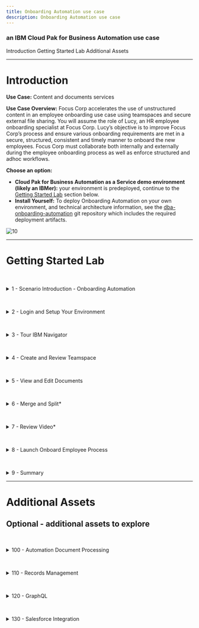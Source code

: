 ```yaml
---
title: Onboarding Automation use case
description: Onboarding Automation use case
---
```


### an IBM Cloud Pak for Business Automation use case

<AnchorLinks>
  <AnchorLink>Introduction</AnchorLink>
  <AnchorLink>Getting Started Lab</AnchorLink>
  <AnchorLink>Additional Assets</AnchorLink>
</AnchorLinks>

***

# Introduction

**Use Case:** Content and documents services

**Use Case Overview:** Focus Corp accelerates the use of unstructured content in an employee onboarding use case using teamspaces and secure external file sharing. You will assume the role of Lucy, an HR employee onboarding specialist at Focus Corp. Lucy’s objective is to improve Focus Corp’s process and ensure various onboarding requirements are met in a secure, structured, consistent and timely manner to onboard the new employees.  Focus Corp must collaborate both internally and externally during the employee onboarding process as well as enforce structured and adhoc workflows. 

**Choose an option:**

  * **Cloud Pak for Business Automation as a Service demo environment (likely an IBMer):** your environment is predeployed, continue to the [Getting Started Lab](#getting-started-lab) section below.
  * **Install Yourself:** To deploy Onboarding Automation on your own environment, and technical architecture information, see the <a href="https://github.com/ibm-cloud-architecture/dba-onboarding-automation" target="_blank">dba-onboarding-automation</a> git repository which includes the required deployment artifacts.

 ![10](./images/010-Intro-OnboardingAutomation.png)

***

# Getting Started Lab

<a name="lab-section-1"></a>
<br/>
<details>
<summary>1 - Scenario Introduction - Onboarding Automation</summary>

<br/>

**Use Case Overview**

<br/>

Employee applicant (John Doe) submitted an employee application and Video Interview along with other materials as part of the employment application process.  During this process, HR processors initially reviewed the employment application making comments and annotations on the document along with entering video bookmarks, allowing additional reviewers to quickly locate key responses.  Lucy along with other reviewers are able to review all the information and documents pertaining to applicant John Doe in the teamspace in a consistent and secure manner using an intuitive user-interface. Some of the information such as the applicant's SSN is available on some of the documents but they are redacted so that only reviewers with the approrprate permission are able to see the redacted content.  The use of video bookmarks also allows Lucy to quickly jump to key sections of the video without necessarily having to watch the entire video.  Finally, Lucy is able to integrate with IBM Business Automation Workflow to launch additional manual and automated processes.

<br/>

**Discovery Map**

<br/>

![1](./images/000-Intro-DiscoveryMap.png)

<br/>

[Go to top](#lab-section-1) | [Go to Getting Started Lab](#getting-started-lab)
</details>

<a name="lab-section-2"></a>
<br/>
<details>
<summary>2 - Login and Setup Your Environment</summary>

<br/>

<a name="lab-section-2a"></a>
<br/>
<details>
<summary style="margin-left: 40px">Option 2A - Are you using a Cloud Pak for Business Automation as a Service demo environment (likely an IBMer)?</summary>

<br/>

<p style="margin-left: 40px">

1. Standard Users, once your account administrator completes the below setup and provides you access, please continue.
1. Administrator Users, expand the following section to access additional steps to setup access for yourself and others in your environment:

</p>

<br/>

<a name="lab-section-2aa"></a>
<br/>
<details>
<summary style="margin-left: 80px">Additional on Cloud Administrator Setup</summary>

<p style="margin-left: 80px">

<br/>

1. Login to your Cloud Pak for Business Automation as a Service demo environment <a href="http://automationcloud.ibm.com" target="_blank">here</a> to access your portal.
1. Open the menu in the upper left.
1. Under **Administer subscriptions**, click **Access management**.
1. Locate or search for your user and ensure all environments (Development and so on) are activated.
1. Click the pencil icon on the right side of your user row and ensure the appropriate roles are selected (below is an example set of roles).
1. Repeat this process for all users that need access using the below for reference.

</p>

<br/>

<p style="margin-left: 80px">

<Row>
<Column colLg={4} colMd={4}>

**All User Access Roles**

![2](./images/required-roles.png)
<br/>

</Column>
<Column colLg={4} colMd={4}>

**All Administrator Roles**

![2](./images/all-admin-roles.png)
<br/>

</Column>
</Row>

</p>

<br/>

<p style="margin-left: 80px">

[Go to top](#lab-section-2aa) | [Go to Getting Started Lab](#getting-started-lab)

</p>

</details>

> Standard Users, continue here...

<p style="margin-left: 40px">

3. Login to your Cloud Pak for Business Automation as a Service demo environment <a href="http://automationcloud.ibm.com" target="_blank">here</a> to access your portal.
4. Open the menu in the upper left
5. Select **Production** and then **Run**

<br/>

![11](./images/001c-Portal.png)

<br/>

6. Click the **Business Automation Apps** tile to launch the Business Automation Navigator desktop

<br/>

![11](./images/001d-Portal.png)

<br/>


7. Wait for the desktop to load in a new browser window/tab (it can take some time)
8. Start by reviewing the available demos, they all represent a business automation use case so you can easily get started.

<br/>

![11](./images/001b-BAN.png)

<br/>

6. When ready, click the green **Onboarding Automation** tile to launch the demo.

<br/>

![13](./images/Application01b.png)

<br/>

7. Check the tabs to learn more about the demo
    1.  **Storyboard**
    1.  **Discovery Map**

<br/>

![13](./images/Application02-Tabs.png)

<br/>

8. Navigate to the **Run the demo!** tab and then click on the picture of the **Lucy - HR Employee Onboarding Specialist**

<br/>

![13](./images/Application03-Lucy.png)

<br/>

[Go to top](#lab-section-2a) | [Go to Getting Started Lab](#getting-started-lab)
</p>
</details>

<br/>

<a name="lab-section-2b"></a>
<br/>
<details>
<summary style="margin-left: 40px">Option 2B - Are You Using Your Own Environment (not an on Cloud trial/demo)?</summary>

<br/>

<p style="margin-left: 40px">

1. Standard Users, once your account administrator completes the below setup and provides you access, please continue.
1. Administrator Users, expand the following section to access additional information to setup access for yourself and others in your environment:

<br/>

</p>

<details>
<summary style="margin-left: 80px">Additional Administrator Setup For Your Own Environment</summary>

<p style="margin-left: 80px">

<br/>

See the <a href="https://github.com/ibm-cloud-architecture/dba-onboarding-automation" target="_blank">dba-onboarding-automation</a> git repository to deploy on your own platform.

</p>

<br/>

</details>

> Standard Users, continue here...

<p style="margin-left: 40px">

1. Ask your administrator for the URL to the desktop in Business Automation Navigator and your login credentials
2. Wait for the desktop to load in a new browser window/tab (it can take some time) and log in

<br/>

![11](./images/001b-BAN.png)

<br/>

3. Start by reviewing the available demos, they all represent a business automation use case so you can easily get started.
4. When ready, click the **Onboarding Automation** tile to launch the use case

</p>

> Please continue to the next section...

<p style="margin-left: 40px">

[Go to top (Option 2b)](#lab-section-2b) | [Go to Getting Started Lab](#getting-started-lab)

</p>

</details>

<br/>

[Go to top](#lab-section-2) | [Go to Getting Started Lab](#getting-started-lab)
</details>

<a name="lab-section-3"></a>
<br/>
<details>
<summary>3 - Tour IBM Navigator</summary>

#### IBM Navigator is a desktop for an organization's workers to find and organize information.

<br/>

You are now a Human Resources (HR) Onboarding Specialist, Lucy, at Focus Corp reviewing an applicant, John Doe, for employment. As an onboarding specialist, Lucy will use the IBM Navigator user interface to review content submitted by John such as the employment application and video interview.

<br/>

Let's take a quick tour of the **IBM Navigator** user interface.

<br/>

1. Click on the navigation menu icon in the upper left corner of the screen

<br/>

The navigation menu icon (also commonly referred to as the hamburger icon) is used to access the navigation menu and features such as **Browse**, **Search**, **Share**, **Teamspaces**, **Work**, **Cases** and **Reports**.  Additional features can also be added using plugins.  This interface including the top banner, list of features and menu options are configurable through the use of desktops.

<br/>

Note: The **Reports** feature is used for Records Management.  Records Management related activities such as declaring a record can be done automatically and also manually using the **Browse** feature.  The **Work** and **Cases** feature show workflow tasks assigned to the user and case manager activities (respectively).

<br/>

 ![13](./images/100-Navigator-Hamburger.png)

<br/>

2. Click the **Browse** feature

<br/>

 ![44](./images/100-Navigator-BrowseFeature.png)

<br/>

You are now viewing a repository called **Corporate Operations** which is an **IBM FileNet Content Manager** repository. You can also access other repositories and perform cross-repository searches using **CM8** (IBM Content Manager), **CMOD** (IBM Content Manager OnDemand), **Box®** and **CMIS** (Content Management Interoperability Services) compliant repositories like **Alfresco®** and **Microsoft SharePoint®** On-Premises.

<br/>

3. From the folder structure on the left side of the screen, traverse and click on the **Focus Corp Docs / Human Resources / Onboarded Employees** folder representing content for onboarded employees.

<br/>

 ![13](./images/110c-Navigator-OnboardedEmployees.png)

<br/>

As shown the diagram above, the center or content area of the screen shows the selected content which may also be used to traverse the folder structure.  Additionally, the top of the content area displays the full folder structure of the selected content.

<br/>

4.  Click on the **Selena Swift** checkbox as shown in the diagram below.

<br/>

Please note that the folder can be selected by either clicking on the checbox -OR- by clicking on the folder row.  If a checkbox is not visible, contact your administrator to enable **Content list checkboxes** at the desktop level.  Clicking on the folder name text will select the folder and additionally traverse into the folder.

<br/>

 ![13](./images/115-Navigator-SelenaSwift.png)

<br/>

For onboarded employee – **Selena Swift**, you can see custom folder properties such as the **First Name**, **Last Name**, **Employee ID**, **Onboarded** status and **Hire Date**.

<br/>

5. Navigate to the **Focus Corp Docs / Human Resources / Onboarded Employees / Selena Swift / Employee Packet** folder and then click on the checkbox for the first document.  Next, in the upper-right corner, select the different **Views** (**Details**, **Magazine**, **Filmstrip**).  As shown in the diagram below, the **Details** view is shown as the default view.

<br/>

 ![13](./images/120c-Navigator-EmployeePacket.png)

<br/>

In our example, Focus Corp maintains an **Employee Packet** folder that contains new employee info documents such as the **Confidentiality Agreement** and **Employee Manual**.  In the **Details** view, you are able to see the thumbnail and properties of the selected content.

<br/>

6. Select the **Magazine** view

<br/>

 ![13](./images/121-Navigator-Magazine.png)

<br/>

In the **Magazine** view, you can now see the same content along with social features such as **Likes**, **Tags**, **Downloads** and **Comments**.

<br/>

7. Select the **Filmstrip** view.  The **Filmstrip** view is very useful for looking at media such pictures.  Select the **Photos** folder below the **Employee Packet** folder and then select each picture document.

<br/>

 ![13](./images/122-Navigator-Filmstrip.png)

<br/>

[Go to top](#lab-section-3) | [Go to Getting Started Lab](#getting-started-lab)
</details>

<a name="lab-section-4"></a>
<br/>
<details>
<summary>4 - Create and Review Teamspace</summary>

#### Let’s now look at teamspaces.  Teamspaces represent a focused view of the relevant folders, documents and searches that a team needs to complete their tasks.

<br/>

Our use case revolves around Lucy reviewing an existing teamspace for employee applicant John Doe.  Typicaly, the teamspace would have already been created, processed and reviewed by a few HR processors before reaching Lucy to further review and approve the applicant for onboarding.  In this section, you first create an employee onboarding teamspace for the employee applicant John Doe.  Next, you will review how a teamspace is used once it is created.

<br/>

<a name="lab-section-41"></a>
<br/>
<details>
<summary style="margin-left: 40px">4.1 - Create Teamspace</summary>
<p style="margin-left: 40px">

<br/>

An **Employee Onboarding** teamspace template should already be available.  If not or if you want to learn more about creating teamspace templates, please proceed to the section below - **4.1.1 - Teamspace Template Builder**.  Otherwise, proceed to section **4.1.2 - Teamspace Builder**.

<br/>

</p>

<a name="lab-section-411"></a>
<br/>
<details>
<summary style="margin-left: 80px">4.1.1 - Teamspace Template Builder</summary>
<p style="margin-left: 80px">

<br/>

This section covers the creation of a teamspace template using the teamspace template builder.

<br/>

The use of teamspace templates allows for the configuration of the folder hierarchy, documents, search templates, and security in a user-friendly wizard interface which can then be used to create teamspaces in a timely, secure and consistent manner.

<br/>

1. From the navigation menu, click on **Teamspaces**

 ![13](./images/additional-assets/teamspace-template/100-Teamspace-Feature.png)

<br/>
<br/>

2. Click on the **Templates** tab and then click on **New Template**

 ![13](./images/additional-assets/teamspace-template/110-New-Teamspace-Template.png)

<br/>

As shown in the diagram below, the **Teamspace Template Builder** is displayed.

<br/>

The teamspace template builder uses a wizard-driven user interface that guides you through the following steps:
- Define Teamspace Template
- Select Searches
- Select Classes or Entry Templates
- Folders and Documents Tree
- Select Roles

<br/>

 ![13](./images/additional-assets/teamspace-template/120-Template-Builder.png)

<br/>
<br/>

3. Teamspace Template Builder - Define Teamspace Template

<br/>

Enter a value for the **Template name** and **Template description**.  If you are using a shared environment and plan to share the template, please select a value that distinguishes your template from others. In the diagram below, a generic template name and description is used for the employee onboarding use case and specified not to share the template.

<br/>

At this point, you can continue to the next step by clicking on the **Next** button for the remaining configuration items (searches, classes/entry templates, folders/documents and roles).  At any point, you can complete the configuration of the template by clicking on the **Finish** button and optionally edit the configuration at a later time.

<br/>

When complete, click on the **Next** button to continue to the next step.

<br/>

 ![13](./images/additional-assets/teamspace-template/130-Define-Teamspace-Template.png)

<br/>
<br/>

4. Teamspace Template Builder - Select Searches

<br/>

You will not specify any searches for the teamspace, click the **Next** button to continue to the next step

<br/>

 ![13](./images/additional-assets/teamspace-template/140b-Select-Searches.png)

<br/>
<br/>

5. Teamspace Template Builder - Select Classes or Entry Templates

<br/>

This step specifies either document classes or entry templates that can be used to store documents into the teamspace.  You will configure this step using classes. As shown in the diagram below, first click the option for **Use classes to add documents**. Select the **Employment Application** and the **Document** classes and click the **Add** button.  Finally, click on the **Next** button to continue to the next step.

<br/>

 ![13](./images/additional-assets/teamspace-template/150-Template-Select-Classes.png)

<br/>

>Note: if the **Employment Application** class is not available, please contact your Administrator to make it available to you.  Otherwise, selecting the default **Document** is sufficient - you will just not see the custom properties (First Name, Last Name, Application Date) when adding the application document to the teamspace.

<br/>
<br/>

6. Teamspace Template Builder - Folders and Documents Tree

<br/>

This step configures the folder structure that will be used for the teamspace.  Additionally, documents can be added to the folder(s).  The use of a common folder structure and default documents provides a consistent process so that any teamspaces created with this template uses a consistent and standardized folder hierarchy and documents.

<br/>

Click **New Folder** and then build the folder structure shown below or create your own custom folder structure.  To add a document to a folder, click on the **Add Document** button and add a document.  When complete, click on the **Next** button to continue to the last step.

<br/>

 ![13](./images/additional-assets/teamspace-template/160-Folders-Documents-Tree.png)


<br/>
<br/>

7. Teamspace Template Builder - Select Roles

<br/>

This steps allows you to either associate existing role templates or create custom roles for the teamspace template.  Click **New Role**, enter a **Role Name** / **Role Description** and then set the desired permissions for the role.

<br/>

As shown in the diagram below, create one or more the following custom roles: HR - Human Resources, Payroll - Payroll, Manager - Department Manager, IT - Information Technology. Alternatively, you can also select an existing role template available at the bottom and add them to the teamspace template. When complete, click on the **Finish** button to complete the setup of the teamspace template. The teamspace template can be updated at a later time if desired.

<br/>

 ![13](./images/additional-assets/teamspace-template/170b-Select-Roles.png)

<br/>

The teamspace template is now complete, please refer to the next section **4.1.2 Teamspace Builder** to create a teamspace from this template.

<br/>

[Go to top (Teamspace Template Builder)](#lab-section-411) | [Go to Getting Started Lab](#getting-started-lab)

<br/>

</p>

</details>

<a name="lab-section-412"></a>
<br/>
<details>
<summary style="margin-left: 80px">4.1.2 - Teamspace Builder</summary>
<p style="margin-left: 80px">

<br/>

This section covers how to create a teamspace from the **Employee Onboarding Teamspace** template that was created in the section above.

<br/>

Download the items below, these items will be added later to the teamspace:
* Employment Application - [Focus Corp - Employment Application.pdf](https://github.com/ibm-cloud-architecture/dba-onboarding-automation/raw/main/content-services/sample-content/Focus%20Corp%20-%20Employment%20Application.pdf)
* Video Interview - <a href="https://ibm.box.com/s/wrg8tk9cx7bi4g23wjk19esxi1rmnl8l" target="_blank">Focus Corp - Video Interview - John Doe - KT.mp4</a>

<br/>

1. From the navigation menu, click on **Teamspaces**

 ![13](./images/additional-assets/teamspace-template/100-Teamspace-Feature.png)

<br/>

2. Click on the **Teamspaces** tab and then click on **New Teamspace**

 ![13](./images/additional-assets/teamspace-template/200b-New-Teamspace.png)

<br/>

As shown in the diagram below, the **Teamspace Builder** is displayed.

<br/>

Similiar to the **Teamspace Template Builder**, the **Teamspace Builder** uses a wizard-driven user interface that guides you through the following steps:
- Define Teamspace
- Select Searches
- Select Classes or Entry Templates
- Folders and Documents Tree
- Select Users

<br/>

 ![13](./images/additional-assets/teamspace-template/210-Teamspace-Builder.png)

<br/>

3. Teamspace Builder - Define Teamspace

<br/>

Enter a value for the **Template name** and **Template description**.  If you are using a shared environment, please select a value that distinguishes your teamspace from others. Next, select the **Employee Onboarding** template or the teamspace template that was created in section **4.1.1 Teamspace Template Builder**.

<br/>

When complete, review the information after the diagram below and then click on the **Next** button to continue to the next step.

<br/>

![13](./images/additional-assets/teamspace-template/220-Define-Teamspace.png)

<br/>

You can directly build the teamspace or you can specify the teamspace template that contains some predefined configuration settings.  Using the template allows us to consistently build the teamspace ensuring the proper folder, documents, searches and roles are configured for every new project. At the same time, you are also able to slightly modify these settings as you create the teamspace for any additional configuration that may be needed for the specific teamspace.

<br/>

At this point, you can continue to the next step by clicking on the **Next** button for the remaining configuration items (searches, classes/entry templates, folders/documents and roles).  At any point, you can complete the configuration of the template by clicking on the **Finish** button and optionally edit the configuration at a later time.

<br/>

When complete, click on the **Next** button to continue to the next step.

<br/>

4. Teamspace Builder - Select Searches

<br/>

Any saved searches that were included in the teamspace template should be listed in the **Selected searches** area.  If desired, add any searches that you would like to be included in the teamspace.  When complete, click the **Next** button to continue to the next step.

<br/>

![13](./images/additional-assets/teamspace-template/230-Select-Searches.png)

<br/>

5. Teamspace Builder - Select Classes or Entry Templates

<br/>

This step identifies the classes or entry templates that were configured with the teamspace template.  Any document classes or entry templates that were included in the teamspace template should be listed in the **Selected Classes / Entry Templates** area.

<br/>

Click the **Next** button

<br/>

![13](./images/additional-assets/teamspace-template/240-Teamspace-Select-Classes.png)


<br/>

6. Teamspace Builder - Folders and Documents Tree

<br/>

As shown below, the folder structure and associated documents were automatically created based on the teamspace template. In this step, you will add the [Employment Application](https://github.com/ibm-cloud-architecture/dba-onboarding-automation/raw/main/content-services/sample-content/Focus%20Corp%20-%20Employment%20Application.pdf) into **Application** folder.

<br/>

Right-click on the **Application** folder and click on **Add Document from Local Drive**

<br/>

![13](./images/additional-assets/teamspace-template/250-Add-Application.png)

<br/>

7. Teamspace Builder - Folders and Documents Tree - Add Document - Employment Application

<br/>

As shown in the diagram below, enter the following:
  1. Entry template - **Employee Onboarding - Application**
  1. What do you want to save? - **Local document**
  1. Choose Files - **Focus Corp - Employment Application.pdf**
  1. First Name - **John**
  1. Last Name - **Doe**
  1. Application Date - select any date

<br/>

When complete, click on the **Add** button

<br/>

![13](./images/additional-assets/teamspace-template/255-Add-Document.png)

<br/>

8. Teamspace Builder - Folders and Documents Tree - Add Document - Video Interview

<br/>

Using the same process as the step above, add the <a href="https://ibm.box.com/s/wrg8tk9cx7bi4g23wjk19esxi1rmnl8l" target="_blank">Video Interview</a> into the **Application / Video Interview** folder.

<br/>

As shown in the diagram below, enter the following:
  1. File name: Choose Files - **Focus Corp - Video Interview - John Doe - KT.mp4**
  1. Class - **Document**

<br/>

When complete, click on the **Add** button

<br/>

![13](./images/additional-assets/teamspace-template/258-Add-Video.png)

<br/>

9. Teamspace Builder - Select Users

<br/>

As shown in the diagram below, your user name should be identified as an owner of the teamspace.  To add yourself to another role, click on a role in the **Available roles** area.  To add additional users to the teamspace, click on **Add Users and Groups...** and add any additional users or groups to the teamspace.

<br/>

When complete, click the **Finish** button to complete the setup of your teamspace.

<br/>

![13](./images/additional-assets/teamspace-template/260-Teamspace-Users.png)

<br/>

[Go to top (Teamspace Builder)](#lab-section-412) | [Go to Getting Started Lab](#getting-started-lab)
</p>
</details>

<br/>

<p style="margin-left: 40px">

[Go to top (Create Teamspace)](#lab-section-41) | [Go to Getting Started Lab](#getting-started-lab)
</p>
</details>

<br/>

<a name="lab-section-42"></a>
<br/>
<details>
<summary style="margin-left: 40px">4.2 - Review Teamspace</summary>

<p style="margin-left: 40px">

<br/>

1. From the navigation menu, select **Teamspaces**

<br/>

 ![13](./images/200-Teamspace-Feature.png)

<br/>

A list of teamspaces should be displayed. In the diagram below, the  **Employee Onboarding - John Doe** teamspace is highlighted.

<br/>

 ![13](./images/210-Teamspaces.png)
> Note: Please use the teamspace that was created in **4.1.2 - Teamspace Builder**.  Let's refer to this as **your teamspace** going forward.

<br/>

2. Locate your teamspace and right-click on it and select **Modify**, **Roles**

<br/>

 ![13](./images/220-Teamspace-Roles.png)

<br/>

A teamspace can be configured with custom roles for granular security permissions.  Clicking on a role allows you to view and manage the security permissions of the role.  In the diagram below, the **HR - Human Resources** custom role and associated permission are shown.  The **Team** tab can also be selected to view and manage users/groups assigned to the role.

<br/>

 ![13](./images/230-Teamspace-Roles-Security.png)

<br/>

3. Click **Cancel** to exit the **Modify Teamspace** screen

<br/>

4. You are now back at the list of teamspaces, click on your teamspace name to view it

<br/>

 ![13](./images/210-Teamspaces.png)

<br/>

As shown in the digram below, this is your teamspace - note the three sections on the left side of the screen for **Browse** to manage content, **Search** to manage saved searches, **Team** to view members of the teamspace.

<br/>

Note the folder structure in the **Browse** section, this and the associated documents were automatically created using the teamspace template.

<br/>

The middle/main section of the screen displays the content selected in the **Browse** and **Search** section. As shown in the diagram above, the **Application** folder is selected in the **Browse** section with the contents of the folder displayed in the main section.

<br/>

On the right side of the screen, you will see a thumbnail of the document selected in the main section along with a **Properties** section showing the custom document properties associated with the document (**First Name**, **Last Name**, **Application Date**) along with the document **System Properties**.

<br/>

 ![13](./images/240-Teamspace-View.png)

<br/>
<br/>

[Go to top (Review Teamspace)](#lab-section-42) | [Go to Getting Started Lab](#getting-started-lab)
</p>
</details>

<br/>

<a name="lab-section-43"></a>
<br/>
<details>
<summary style="margin-left: 40px">4.3- Prepare Teamspace Content*</summary>
<p style="margin-left: 40px">
<br/>

This optional section covers preparing the following content in your teamspace so that it ready for target sections of this lab:

<br/>

* **Employment Application**: prepare the document with initial annotations for target section **5 - View and Edit Documents**.
  * If you do not complete this section, you can use the diagrams in the target section to view the annotations.  The target section also includes the creation of annotations.

<br/>

* **Video Interview**: prepare the video with intial bookmarks for target section **7 - Review Video**.
  * If you do not complete this section, you can use the diagrams in the target section to view the bookmarks and complete the last step to create additional bookmarks.

<br/>

<a name="lab-section-431"></a>
<br/>
<details>
<summary style="margin-left: 80px">4.3.1 - Prepare Employment Application</summary>
<p style="margin-left: 80px">
<br/>

> Note: this section assumes familiarity with the creation of annotations.  If this is not the case, please review the target section first and then come back to this section.

You will create annotations to the application document in prepartion for section **5 - View and Edit Documents** (target section)

<br/>

1. Continuing from section [4.2 - Review Teamspace](#lab-section-42) - open your teamspace and open the application document (Focus Corp - Employment Application.pdf)

<br/>

![13](./images/300-Application-Document.png)

<br/>

2. Although not necessary, the viewing of annotations such as stamps and comments is better represented when they are created by different users.  If you have access to multiple user accounts, please use the following as a reference when creating annotations and comments in the next step.
    1. User 1 (Carly) - HR Preprocessor
    1. User 2 (Dave) - HR Reviewer
    1. User 3 (Lucy) - HR Approver (your primary user account)

<br/>

If you do not have access to multiple user accounts, please your primary user account to create all the annotations and comments.

<br/>

3. Using the diagram below as a reference please note the following annotations/comments that will be create:
    1. Redaction annotation on the Social Security Number with redaction reason **Social Security Number**
    1. Highlight annotation on the salary desired amount (85,00)
    1. Sticky note annotation with text: Salary request exceeds job posting - please review
    1. Text annotation with text: Salary request exceeds job posting - please review
    1. Stamp annotation with the **Received date** stamp
    1. Document comment with comment: Salary request execeeds job posting - please review
    1. Stamp annotation with the **Reviewed date** stamp
    1. Document comment with comment: Salary adjust was approved, please proceed with this candidate
    1. Document comment with comment: This is a test comment, right-click this comment and select Edit/Delete to edit or delete this comment

<br/>

If you will only be using one user account, create the annotations/comments in any order above.
If you are using multipe user accounts, create items a - f using User 1 (Carly) first.  Next, using User 2 (Dave) - create items g and h.  Lastly, using User 4 (Lucy) - create item i.

<br/>

3. When complete, click on the **Save** icon to save your updates and then the **X** icon to exit the viewer.

<br/>

![13](./images/302-Annotation-Save.png)

<br/>

[Go to top (Prepare Employment Application)](#lab-section-431) | [Go to Getting Started Lab](#getting-started-lab)

<br/>

</p>

</details>

<a name="lab-section-432"></a>
<br/>
<details>
<summary style="margin-left: 80px">4.3.2 - Prepare Video Interview</summary>
<p style="margin-left: 80px">

<br/>

You will create video bookmarks to the video interview in prepartion for section **7 - Review Video** (target section)

<br/>

1.  From your teamspace, click on the video name (Focus Corp - Video Interview - John Doe - KT.mp4) in the folder: **Employee Onboarding \ Application \ Video Interview**.

<br/>

 ![13](./images/380-Video-Launch.png)

<br/>

2. Click on the **Open in New Window** icon in the upper right corner of the viewer to open the viewer in a new window so you can access the video bookmark feature.

<br/>

 ![13](./images/382-Video-OpenNewWindow.png)

<br/>

3. Locate a time in the video to create a bookmark.  This can be done by playing the video and pausing at the desired location. Once you have a good idea where to place the bookmark, click on **Bookmarks**, **New Bookmark** and then enter the **Name** and optionally the **Description**.  If necessary, adjust the **Start Time** to the desired time in the video. Lastly, click on the **Ok** button to save the bookmark.

<br/>

These are the bookmarks that should be created:
  1. Tell me about yourself (00:00:07)
  1. Why shoud we hire you? (00:00:31)
  1. Why did you leave your last job? (00:00:51)
  1. What is your greatest weakness? (00:01:05)
  1. What are your greatest strength? (00:01:21)
  1. Where do you see yourself in 5 years? (00:01:42)
  1. What do you like to do outside of work? (00:01:57)

<br/>

 ![13](./images/383-Video-New-Bookmark-Add.png)

<br/>

When complete, exit the viewer.

<br/>

[Go to top (Prepare Video Interview)](#lab-section-432) | [Go to Getting Started Lab](#getting-started-lab)
</p>
</details>

<br/>

[Go to top (Prepare Teamspace Content)](#lab-section-43) | [Go to Getting Started Lab](#getting-started-lab)
</p>
</details>

<br/>

[Go to top (Create and Review Teamspace)](#lab-section-4) | [Go to Getting Started Lab](#getting-started-lab)
</details>


<a name="lab-section-5"></a>
<br/>
<details>
<summary>5 - View and Edit Documents</summary>

> Note: Use the application document (**Focus Corp - Employment Application.pdf**) that was added to the teamspace in section [4.1.2 - Teamspace Builder](#lab-section-412).  This document represents the employee applicant's employment application and also contains an I9 document which will you split into a second document using the **Merge and Split** option.  Additional, please review section [4.3.1 - Prepare Employment Application](#lab-section-431) for the initial annotations that should be placed on the application document.

1. From your teamspace, click on the application document (Focus Corp - Employment Application.pdf)

<br/>

 ![13](./images/300-Application-Document.png)

<br/>

2. Review the different areas of the viewer including the various tools/icons as shown in the diagram below.

<br/>

> Note: Hovering the mouse over each tool will displays a tool tip identifying the purpose of the tool.

<br/>

 ![13](./images/300b-Viewer-Overview.png)

<br/>

3.  From view settings area of the screen, click on the **Fit to window** icon to fit a full page of the document in the display

 ![13](./images/310c-Viewer-Fit.png)

<br/>

As displayed in the diagram above, the page should now fit in the display window.  You can now see the full page of the document including all the redactions and annotations on the first page.  Annotations allow you to mark up a document with items such as lines, rectangles, redactions, text, highlights, sticky notes, pencil and stamps.  Each annotation has security permissions and includes the user and timestamp the annotation was created/modified.

> Note: the annotations displayed in the steps below may not be present if you did not create them when you added the document to the teamspace. If so, use the diagram to identify what would have displayed and optionally create the annotation identified in the step.  Otherwise, simply ignore the step and continue to the next step.

<br/>

4. For each redaction and annotation, hover the mouse over the item to see who created the item and the creation timestamp.

<br/>

 ![13](./images/315-Viewer-Timestamp.png)

<br/>
<br/>

5. Right-click on a redaction then select the first option which is **Select redaction reason**

<br/>

 ![13](./images/320c-Viewer-Redaction-Reason.png)

<br/>

As displayed in the diagram above, the reason for the redaction is displayed and can also be set to a different reason if desired.  Redaction Reasons use role-based security so that only users within a configured role can see behind the redaction and/or manage the redaction. Additionally, data capture/processing solutions can be configured to automatically redact values such as a Social Security Number and associate with the redaction reason.

<br/>
<br/>

6. Click **Cancel** to exit out of the **Select Redaction Reason** dialog window.

<br/>
<br/>

7. From the annotation toolbar, click on the **Filled rectangle** annotation (also referred to as a redaction).  Next, draw a rectangle around the Driver's License value (Y521793367692).

<br/>

 ![13](./images/322-Viewer-Create-Redaction.png)

<br/>
<br/>

8. Right-click on the redaction created above and click on the **Edit redaction reason** option to bring up the **Select redaction reason** dialog. From the dialog, select **PII** and then click on the **OK** button.

<br/>

 ![13](./images/323-Viewer-Set-Redaction-Reason.png)

<br/>
<br/>

9. On the application document, locate the yellow sticky note on the document and either double-click on the sticky note -OR- right-click on the sticky note and then click on the second menu option for **Edit text**

<br/>

 ![13](./images/330b-Sticky-Note.png)

<br/>

As displayed in the diagram above, the text for the **Sticky note** annotation is displayed along with the creation/modified timestamp. With appropriate security, you are also able to modify the text.  The **Sticky note** in the annotation toolbar is also identified in the diagram if you want to create a new **Sticky note** annotation.

<br/>

To the right of the **Sticky note** annotation on the application document, there is also a **Text** annotation to display text without having to open the annotation.

<br/>
<br/>

10. In the upper-right corner of the viewer, click on the **View Comments** icon

<br/>

 ![13](./images/340b-Doc-Comment.png)

<br/>

As displayed in the diagram above, any existing document comments are displayed here.  The **Filter** box can be used to search for a specific comment.  A new comment can be added by entering text at the bottom of the viewer and then pressing the **Enter** button. If the user has appropriate security, existing comments can be edited or deleted by right-clicking on a comment and then clicking on the **Edit** or **Delete** option as shown in the diagram above.

<br/>

Additionally, document comments can be added directly from the document by right-clicking on the document and then selecting the **Properties** menu option.

<br/>

When complete, click on the **View Comments** icon at the top of the viewer to toggle out of the **View Comments** mode.

<br/>
<br/>

11. After exiting the **View Comments** mode, review the existing **Stamp** annotations and enter a new **Stamp** annotation by clicking on the **Stamp** annotation in the **Annotations** bar area on the right side of the viewer. Next, click on the **Approved** annotation icon and then click where you want the annotation to be located on the document.

<br/>

 ![13](./images/350-Stamp.png)

<br/>

As displayed in the diagram above, the existing stamp annotations are shown magnified.  These stamp annotations represent when the document was received and reviewed.  After clicking on the **Approved** stamp annotation, the **Stamp** annotation should now appear on the document with your email address along with the date.

<br/>

When complete, click on the **Save** icon to save the document with the newly created annotation.

<br/>
<br/>

12. Click on the **Thumbnails view** icon from the bottom of the viewer.

<br/>

 ![13](./images/360-Thumbnail.png)

<br/>

As displayed in the diagram above, the thumbnails of each page of the document are displayed.

<br/>

 ![13](./images/362-Thumbnail-Size.png)

<br/>

<br/>

Congratulations, you completed the **View and Edit Documents** steps.  Please note the additional features to view and edit documents:
  - IBM Content Navigator Edit Service – edit directly in any desktop application
  - IBM Navigator Sync – sync and collaborate on documents directly from a computer desktop or mobile device
  - IBM Navigator Mobile – access, manage and sync content on your mobile device
  - IBM Navigator for Microsoft Office® –  access and manage content within Microsoft Office
  - Microsoft Office Online Editing® –  collaborative editing using Microsoft Office 365® or Microsoft Office Online Server®
  - IBM Enterprise Video Streaming – stream video with automatic caption generation and automated transcoding for multiple bitrates, video size and quality

<br/>

[Go to top](#lab-section-5) | [Go to Getting Started Lab](#getting-started-lab)
</details>

<a name="lab-section-6"></a>
<br/>
<details>
<summary>6 - Merge and Split*</summary>

> *Note: this section is optional, if you do not want to perform this section, please proceed to the next section.

Continuing from the previous section viewing the thumbnails of the application document - the first five pages represent the actual application document.  The next four pages is an **I9 - Employment Verification** document that does not belong in the same document.  You will use the **Merge and Split** feature to first create a copy of our document and then remove the first five pages to create a separate I9 document.  Next, you will remove the last four pages of our employment application document so that it only contains the correct pages.

<br/>
<br/>

1. From the upper-right corner of the viewer, select the **Open in New Window** icon to open the viewer in a separate window which allows us to select the **Merge and Split** option.

<br/>

 ![13](./images/370-MergeSplit-Open.png)

<br/>
<br/>

2.  From the separate viewer window, select the **Merge and Split** icon at the top of the viewer.

<br/>

 ![13](./images/372-MergeSplit-Option.png)

<br/>

As displayed in the diagram below, you are now in the **Merge and Split** mode where you can see the three icons for **Cut**, **Copy** and **Paste**.  You are also able to move one or more pages by selecting the page(s) and dragging it to the desired location.

<br/>

 ![13](./images/373-MergeSplit-Main.png)

<br/>
<br/>

4.  Select the **Add document** icon from the top menu bar so that you can create the separate document

<br/>

 ![13](./images/374-MergeSplit-AddDoc.png)

<br/>

As displayed in the diagram below, the **Add Document** window appears.  Select the **Employee Onboarding - Document** entry template which uses the default **Document** class.  Next, set the **Document Title** property to **John Doe - I9** and finally click the **Add** button to add the document.

<br/>

 ![13](./images/375-MergeSplit-DocSave.png)

<br/>
<br/>

5.  There should now be two tabs in the document viewer with the second tab representing the newly added **John Doe - I9** document.  You want to remove the employee application pages - select the first five pages of the document and then click on the **Cut** icon to remove the selected pages.

<br/>

 ![13](./images/376-MergeSplit-I9.png)

<br/>
<br/>

6.  As shown in diagram below, there should be four document pages.  Click on the **Check in document** icon to save and check-in the document to the repository.

<br/>

 ![13](./images/377-1-MergeSplit-I9CheckIn.png)

<br/>
<br/>

7.  Click on the first document tab which is our original employment application document.

<br/>

 ![13](./images/378-1-MergeSplit.png)

<br/>

8.  Select the last four pages of the document and then select the **Cut** icon to remove the I9 document pages.

<br/>

 ![13](./images/378-2c-MergeSplit-Cut.png)

<br/>

9.  Click on the **Check in document** icon to save and check-in the document to the repository.

<br/>

 ![13](./images/378-3-MergeSplit-Save.png)

<br/>

You can now exit the document viewer to return back to the teamspace.

<br/>
<br/>

[Go to top](#lab-section-6) | [Go to Getting Started Lab](#getting-started-lab)
</details>

<a name="lab-section-7"></a>
<br/>
<details>
<summary>7 - Review Video*</summary>

> *Note: this section is optional, if you do not want to perform this section, please proceed to the next section.  If you perform this section, please review section [4.3.2 Prepare Video Interview](#lab-section-432) to prepare the video with bookmarks.

Let's now take a look at the video viewer to view and stream videos and audio files.

<br/>

1.  From your teamspace, click on the video name in the folder: **Employee Onboarding \ Application \ Video Interview**.

<br/>

 ![13](./images/380-Video-Launch.png)

<br/>

Note that selecting the video will also provide a short live preview of the video in the right pane along with the properties of the video.

<br/>
<br/>

2. Click on the **Open in New Window** icon in the upper right corner of the viewer to open the viewer in a new window so you can access the video bookmark feature.

<br/>

 ![13](./images/382-Video-OpenNewWindow.png)

<br/>
<br/>

3. Click on **Bookmarks** on the top left area of the viewer

<br/>

 ![13](./images/383-Video-Bookmarks.png)

<br/>

After selecting **Bookmarks**, the list of video bookmarks will be displayed.  These were manually entered by an HR specialist during the initial application review process.  Each bookmark identifies the name of the bookmark, bookmark description, the time of the bookmark and the user who created the bookmark.  The use of video bookmarks is very valuable for Focus Corp to be able to quickly review key segments of the video without viewing the entire video.  Additionally, the video viewer enables you to view, collaborate and easily stream large video files without requiring any browser plugins.

<br/>

Entering text in the **Filter** field also allows you to search on the name of the bookmark allowing for even faster location of a particular bookmark in the event there are numerous bookmarks.  For example, enter **strengths** to quickly go to the bookmark named **What is your greatest strengths**

<br/>
<br/>

4. From the bookmark list, click on a bookmark and then cycle through the bookmarks by clicking on the **Previous** and/or **Next** buttons

<br/>

 ![13](./images/384-Video-PreviousNext.png)

<br/>

Notice that the video starts immediately as you click each bookmark with little or no lag.  When the video is initially opened, the video can be played right away as the video is streamed in the background.

<br/>
<br/>

5. Let's now create a new bookmark.  Locate a time in the video to create a bookmark.  This can be done by playing the video and pausing at the desired location. Once you have a good idea where to place the bookmark, click on **New Bookmark** and then enter the **Name** and optionally the **Description**.  If necessary, adjust the **Start Time** to the desired time in the video.

<br/>

 ![13](./images/385-Video-NewBookmark.png)

<br/>

[Go to top](#lab-section-7) | [Go to Getting Started Lab](#getting-started-lab)
</details>

<a name="lab-section-8"></a>
<br/>
<details>
<summary>8 - Launch Onboard Employee Process</summary>

<br/>

Lucy is now ready to approve the employee applicant, let's trigger a workflow to start the downstream onboarding process.

<br/>

1. From your teamspace, browse to the **Application** folder and right-click on the employment appliction to select the menu option for **Workflow**, **Launch Process**

<br/>

 ![13](./images/600-LaunchProcess.png)

<br/>
<br/>

2. Select the **Onboard Employee** process and click the **OK** button

<br/>

 ![13](./images/610-LaunchProcess-OnboardEmployee.png)

<br/>
<br/>

3. Enter any comments in the **Review Request Details**

<br/>

 ![13](./images/620-LaunchProcess-LaunchUI.png)

<br/>

As shown in the diagram above, the launch screen is displayed with properties such as the **Document Name**, **First Name**, **Last Name**, and **Application Date** automatically populated from the document properties.  You are able to view the contents of employement application as a final check and ultimately trigger the process by clicking on the **Launch process** button.

<br/>
<br/>

4. Click the **Launch process** button to start the process.

<br/>

 ![13](./images/625-LaunchProcess-Launch.png)

<br/>

Although not fully implemented within this scenario, the process just launched would orchestrate downstream activities to onboard the applicant including manual and automated steps such as sending the offer letter and employee packet, preparing backend systems for enrollment such as benefits, payroll and IT accounts.

<br/>

[Go to top](#lab-section-8) | [Go to Getting Started Lab](#getting-started-lab)
</details>

<a name="lab-section-9"></a>
<br/>
<details>
<summary>9 - Summary</summary>

<br/>

As you saw, content services enables secure and compliant content access through the use of teamspaces, viewing and editing capabilities such as role-based Redactions, merge and split, video bookmarks and finally workflow to automate additional processes.  The Cloud Pak for Business Automation provides a powerful, pre-integrated platform including Content Services alongside additional business automation services such as Workflow (BAW), RPA, Decisions (ODM and ADS) and more.

<br/>

Please visit the [Additional Assets](#additional-assets) section for additional features not covered in this lab.

<br/>

[Go to top](#lab-section-9) | [Go to Getting Started Lab](#getting-started-lab)
</details>

***

# Additional Assets

## Optional - additional assets to explore

<a name="additional-assets-100"></a>
<br/>
<details>
<summary>100 - Automation Document Processing</summary>

<br/>

Video: <a href="https://youtu.be/Y3dyHRjFvxU" target="_blank">Automation Document Processing Overview (3:46)</a>

<br/>

![13](./images/additional-assets/AutomationDocumentProcessingOverview.png)

Traditional document capture solutions cannot meet the document processing demands of today’s digital world. Increased market demand for speed and flexibility, combined with exponential growth in regulatory compliance requirements prevent enterprises from realizing the potential for digital transformation. Applying a full document processing workflow with low-code development tools and advanced AI with deep learning, enterprises can use IBM Automation Document Processing to eliminate manual work across the enterprise.

<br/>

[Go to top](#additional-assets) | [Go to Introduction](#introduction) | [Go to Getting Started Lab](#getting-started-lab)

</details>

<a name="additional-assets-110"></a>
<br/>
<details>
<summary>110 - Records Management</summary>

<br/>

Video: <a href="https://youtu.be/a-iOyZdHHv8" target="_blank">Records Management (3:15)</a>

<br/>

![13](./images/additional-assets/RecordsManagement.png)

<br/>

IBM Enterprise Records provides content, processes and connectivity to help you maintain and provide a record of compliance for electronic and physical records. The comprehensive solution enables you to streamline records-based activities and help enforce compliance with retention policies, with or without user participation. Using IBM, you can capture, declare, classify, store and dispose of electronic and physical records according to fiscal, legal and regulatory requirements. IBM Enterprise Records is also available as managed service on cloud and for a containerized deployment in a private or public cloud.

<br/>

[Go to top](#additional-assets) | [Go to Introduction](#introduction) | [Go to Getting Started Lab](#getting-started-lab)

</details>

<a name="additional-assets-120"></a>
<br/>
<details>
<summary>120 - GraphQL</summary>

<br/>

Video: <a href="https://ibm.biz/SimplifyDevelopmentFileNetGraphQL" target="_blank">Simplify Development using the FileNet GraphQL API (7:18)</a>

<br/>

![13](./images/additional-assets/FileNetGraphQL-Thumbnail-Intro.png)

<br/>

The FileNet GraphQL API enables you to query and manipulate data easily through an intuitive and flexible syntax that simplifies application development for your Content Platform Engine.  The API allows you to request the exact information you need and receive predictable results reducing the number of network calls and bandwidth requirements improving performance.

<br/>

[Go to top](#additional-assets) | [Go to Introduction](#introduction) | [Go to Getting Started Lab](#getting-started-lab)

</details>

<a name="additional-assets-130"></a>
<br/>
<details>

<a name="additional-assets-130"></a>
<br/>
<summary>130 - Salesforce Integration</summary>

<br/>

Video: <a href="https://ibm.biz/FileNetSalesforce" target="_blank">Salesforce CRM Content to FileNet (6:29)</a>

<br/>

![13](./images/additional-assets/SalesforceOverview2.png)

Seamlessly connect Salesforce with FileNet Content Manager to eliminate a content silo and manage Salesforce content within the leading, modern FileNet Content Manager platform. This native integration allows Salesforce users to store and manage related content seamlessly in FileNet Content Manager as it relates to Salesforce accounts, cases, opportunities, and more.  They will no longer need to switch applications to find related information. With a Salesforce-oriented user experience, this connector will require minimal to no training, and IT teams can take advantage of the feature-rich content management capabilities of FileNet and govern enterprise content in one place.

<br/>

[Go to top](#additional-assets) | [Go to Introduction](#introduction) | [Go to Getting Started Lab](#getting-started-lab)
</details>
